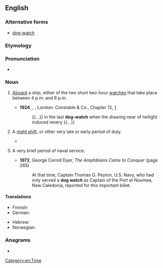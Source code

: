 {{also|dog watch}}
==English==
{{wikipedia}}

===Alternative forms===
* [[dog-watch]]

===Etymology===
{{compound|en|dog|watch}}

===Pronunciation===
* {{IPA|en|/ˈdɒɡwɒtʃ/}}

===Noun===
{{en-noun}}

# {{lb|en|nautical}} [[aboard|Aboard]] a ship, either of the two short two-hour [[watches]] that take place between 4 p.m. and 8 p.m.
#* '''1924''', {{w|Herman Melville}}, ''{{w|Billy Budd}}'', London: Constable & Co., Chapter 12, [http://gutenberg.net.au/ebooks06/0608511h.html]
#*: {{...}} in the last '''dog-watch''' when the drawing near of twilight induced revery {{...}}
# {{lb|en|by extension}} A [[night shift]], or other very late or early period of duty.
#* {{RQ:Mezzrow Blues|page=22|passage=The girls we knew were all on the '''dogwatch''', from four to twelve in the morning.}}
# {{lb|en|nautical}} A very brief period of naval service.
#* '''1972''', George Carroll Dyer, ''The Amphibians Came to Conquer'' (page 265)
#*: At that time, Captain Thomas G. Peyton, U.S. Navy, who had only served a '''dog watch''' as Captain of the Port at Noumea, New Caledonia, reported for this important billet.

====Translations====
{{trans-top|nautical: short watch}}
* Finnish: {{t|fi|iltapäivävahti}}
* German: {{t|de|Hudewache|f}}
{{trans-mid}}
* Hebrew: {{t+|he|מִשְׁמֶרֶת כֶּלֶב|f|tr=mishmerte kelev}}
* Norwegian: {{t|no|hundevakt|m}}
{{trans-bottom}}

===Anagrams===
* {{anagrams|en|a=acdghotw|watchdog}}

[[Category:en:Time]]